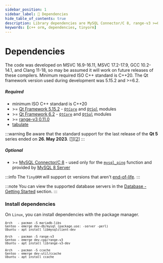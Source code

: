 ```yaml
---
sidebar_position: 1
sidebar_label: 🔧 Dependencies
hide_table_of_contents: true
description: Library dependencies are MySQL Connector/C 8, range-v3 >=0.11.0, tabulate and the Qt framework version used during development was 5.15.2 and >=6.2. The code was developed on MSVC 16.9-16.11, MSVC 17.2-17.9, GCC 10.2-14.1, and Clang 11-16.
keywords: [c++ orm, dependencies, tinyorm]
---
```


# Dependencies

The code was developed on MSVC 16.9-16.11, MSVC 17.2-17.9, GCC 10.2-14.1, and Clang 11-18, so may be assumed it will work on future releases of these compilers. Minimum required ISO C++ standard is C++20.
The Qt framework version used during development was 5.15.2 and >=6.2.

##### Required

- minimum ISO C++ standard is C++20
- &gt;= [Qt Framework 5.15.2](https://www.qt.io/download-qt-installer) - [`QtCore`](https://doc.qt.io/qt-5/qtcore-module.html) and [`QtSql`](https://doc.qt.io/qt-5/qtsql-index.html) modules
- &gt;= [Qt Framework 6.2](https://www.qt.io/download-qt-installer) - [`QtCore`](https://doc.qt.io/qt-6/qtcore-module.html) and [`QtSql`](https://doc.qt.io/qt-6/qtsql-index.html) modules
- &gt;= [range-v3 0.11.0](https://github.com/ericniebler/range-v3)
- [tabulate](https://github.com/p-ranav/tabulate)

:::warning
Be aware that the standard support for the last release of the __Qt 5__ series ended on __26. May 2023__. [[1](https://endoflife.date/qt)][[2](https://www.qt.io/blog/qt-5.15-support-ends)]
:::

##### Optional

- &gt;= [MySQL Connector/C 8](https://dev.mysql.com/downloads/c-api/) - used only for the [`mysql_ping`](https://dev.mysql.com/doc/c-api/8.3/en/mysql-ping.html) function and provided by [MySQL 8 Server](https://dev.mysql.com/downloads/mysql/)

:::info
The `TinyORM` will support `Qt` versions that aren't [end-of-life](https://endoflife.date/qt).
:::

:::note
You can view the supported database servers in the [Database - Getting Started](database/getting-started.mdx#introduction) section.
:::

### Install dependencies

On `Linux`, you can install dependencies with the package manager.

<small>

```text title='MySQL C library'
Arch   - pacman -S mariadb-libs
Gentoo - emerge dev-db/mysql (package.use: -server -perl)
Ubuntu - apt install libmysqlclient-dev
```

```text title='range-v3 library (header only)'
Arch   - pacman -S range-v3
Gentoo - emerge dev-cpp/range-v3
Ubuntu - apt install librange-v3-dev
```

```text title='ccache'
Arch   - pacman -S ccache
Gentoo - emerge dev-util/ccache
Ubuntu - apt install ccache
```

</small>
